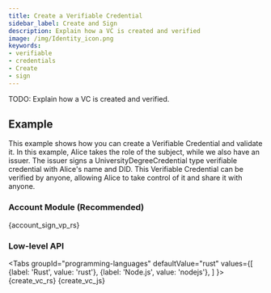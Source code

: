 ```yaml
---
title: Create a Verifiable Credential
sidebar_label: Create and Sign
description: Explain how a VC is created and verified
image: /img/Identity_icon.png
keywords:
- verifiable
- credentials
- Create
- sign
---
```



TODO: Explain how a VC is created and verified.

## Example

This example shows how you can create a Verifiable Credential and validate it. In this example, Alice takes the role of the subject, while we also have an issuer.
The issuer signs a UniversityDegreeCredential type verifiable credential with Alice's name and DID.
This Verifiable Credential can be verified by anyone, allowing Alice to take control of it and share it with anyone.


### Account Module (Recommended)

<CodeBlock className="language-rust">
    {account_sign_vp_rs}
</CodeBlock>

### Low-level API

<Tabs
    groupId="programming-languages"
    defaultValue="rust"
    values={[
        {label: 'Rust', value: 'rust'},
        {label: 'Node.js', value: 'nodejs'},
    ]
    }>
    <TabItem value="rust">
        <CodeBlock className="language-rust">
            {create_vc_rs}
        </CodeBlock>
    </TabItem>
    <TabItem value='nodejs'>
        <CodeBlock className="language-javascript">
            {create_vc_js}
        </CodeBlock></TabItem>
</Tabs>